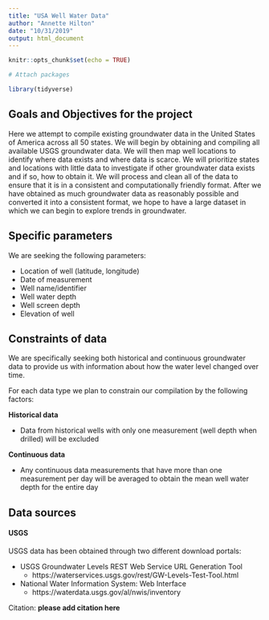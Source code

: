 ```yaml
---
title: "USA Well Water Data"
author: "Annette Hilton"
date: "10/31/2019"
output: html_document
---
```


```r
knitr::opts_chunk$set(echo = TRUE)
```

```r

# Attach packages 

library(tidyverse)
```


## Goals and Objectives for the project 

Here we attempt to compile existing groundwater data in the United States of America across all 50 states. 
We will begin by obtaining and compiling all available USGS groundwater data. We will then map well locations to identify where data exists and where data is scarce. 
We will prioritize states and locations with little data to investigate if other groundwater data exists and if so, how to obtain it. 
We will process and clean all of the data to ensure that it is in a consistent and computationally friendly format. 
After we have obtained as much groundwater data as reasonably possible and converted it into a consistent format, we hope to have a large dataset in which we can begin to explore trends in groundwater. 

## Specific parameters 

We are seeking the following parameters: 

- Location of well (latitude, longitude)
- Date of measurement 
- Well name/identifier 
- Well water depth 
- Well screen depth 
- Elevation of well 

## Constraints of data 

We are specifically seeking both historical and continuous groundwater data to provide us with information about how the water level changed over time. 

For each data type we plan to constrain our compilation by the following factors: 

**Historical data**

- Data from historical wells with only one measurement (well depth when drilled) will be excluded 

**Continuous data** 

- Any continuous data measurements that have more than one measurement per day will be averaged to obtain the mean well water depth for the entire day 

## Data sources 

#### USGS

USGS data has been obtained through two different download portals:

- USGS Groundwater Levels REST Web Service URL Generation Tool
  - https://waterservices.usgs.gov/rest/GW-Levels-Test-Tool.html
  
- National Water Information System: Web Interface
  - https://waterdata.usgs.gov/al/nwis/inventory
  
Citation: **please add citation here**
